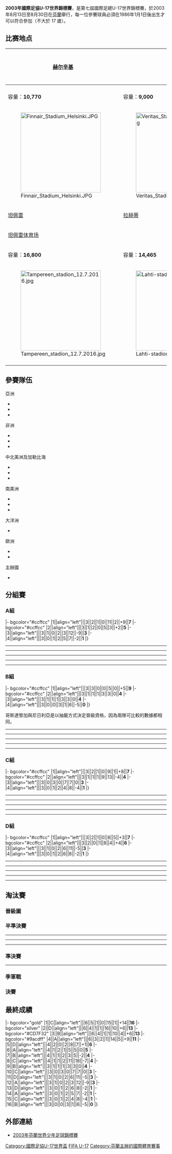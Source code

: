 {{primarysources|time=2015-10-26T11:12:38+00:00}}
{{Infobox 國際足球賽事賽季
| tourney_name          = 國際足協U-17世界錦標賽
| year                  = 2003年
| other_titles          = {{lang|fi|Jalkapallon alle 17-vuotiaiden maailmanmestaruuskilpailut 2003}}<br/>{{lang|sv|U17-världsmästerskapet i fotboll 2003}}
| image                 = 2003 FIFA U-17 World Championship.png
| size                  = 
| caption               = 
| edition               = 7
| country               = 芬蘭
| defending_champ_other = {{fbu|17|FRA}}
| defending_champ_other_result = FQ
| dates                 = 8月13日–8月30日
| num_teams             = 16 隊
| confederations        = 6
| venues                = 4
| cities                = 4
| champion_other        = {{fbu|17|BRA}}
| count                 = 3
| second_other          = {{fbu|17|ESP}}
| third_other           = {{fbu|17|ARG}}
| fourth_other          = {{fbu|17|COL}}
| matches               = 32
| goals                 = 117
| attendance            = 183616
| top_scorer            = {{flagicon|COL}} Carlos Daniel Hidalgo<br> {{flagicon|POR}} [[文奴爾·古杜路|文奴爾·古杜路]]<br> {{flagicon|ESP}} [[塞斯克·法比加斯|塞斯克·法比加斯]]<br> （各 5 球）
| player                = {{flagicon|ESP}} [[塞斯克·法比加斯|塞斯克·法比加斯]]
| goalkeeper            = 
| fair_play             = 
| prevseason            = [[2001年國際足協U-17世界錦標賽|2001]]
| nextseason            = [[2005年國際足協U-17世界錦標賽|2005]]
}}
'''2003年國際足協U-17世界錦標賽'''，是第七屆國際足總U-17世界錦標賽，於2003年8月13日至8月30日在[[芬蘭|芬蘭]]舉行，每一位參賽球員必須在1986年1月1日後出生才可以符合參加（不大於 17 歲）。

==比赛地点==
{| class="wikitable" style="text-align:center;"
|-
! width=275 | [[赫尔辛基|赫尔辛基]] !! rowspan=16 |
{{Location map+|Finland|width=350|float=center|caption|places={{location map~ |Finland |lat=60.173333 |long=24.948611 |label=[[赫尔辛基|赫尔辛基]] |position=right}}{{location map~ |Finland |lat=60.451667 |long=22.27 |label=[[图尔库|图尔库]] |position=left}}{{location map~ |Finland |lat=61.498056 |long=23.760833 |label=[[坦佩雷|坦佩雷]] |position=left}}{{location map~ |Finland |lat=60.983333 |long=25.655555 |label=[[拉赫蒂|拉赫蒂]] |position=left}}}}
! width=275 | [[图尔库|图尔库]]
|-
| {{le|芬兰航空体育场|Finnair Stadium}}  || {{le|韋里塔斯體育場|Veritas Stadion}}
|-
|容量：'''10,770''' || 容量：'''9,000'''
|-
|[[Image:Finnair_Stadium_Helsinki.JPG|250px]]|| [[Image:Veritas_Stadion_23.7.2015.jpg|250px]]
|-
! [[坦佩雷|坦佩雷]] !! [[拉赫蒂|拉赫蒂]]
|-
| [[坦佩雷体育场|坦佩雷体育场]] || {{le|拉赫蒂体育场|Lahti Stadium}}
|-
| 容量：'''16,800''' || 容量：'''14,465'''
|-
| [[File:Tampereen_stadion_12.7.2016.jpg|250px]] || [[File:Lahti-stadion.jpg|250px]]
|-
|}

== 參賽隊伍 ==
;亞洲
*{{fbu|17|KOR}}
*{{fbu|17|YEM}}
*{{fbu|17|CHN}}

;非洲
*{{fbu|17|CMR}}
*{{fbu|17|SLE}}
*{{fbu|17|NGA}}

;中北美洲及加勒比海
*{{fbu|17|USA}}
*{{fbu|17|CRC}}
*{{fbu|17|MEX}}

;南美洲
*{{fbu|17|ARG}}
*{{fbu|17|BRA}}
*{{fbu|17|COL}}

;大洋洲
*{{fbu|17|AUS}}

;歐洲
*{{fbu|17|POR}}
*{{fbu|17|ESP}}

;主辦國
*{{fbu|17|FIN}}

== 分組賽 ==
=== A組 ===
{{Fb cl3 header navbar}}
|- bgcolor="#ccffcc"
|1||align="left"|{{fbu|17|COL}}||3||2||1||0||11||2||+9||'''7'''
|- bgcolor="#ccffcc"
|2||align="left"|{{fbu|17|MEX}}||3||1||2||0||5||3||+2||'''5'''
|-
|3||align="left"|{{fbu|17|FIN}}||3||1||0||2||3||12||-9||'''3'''
|-
|4||align="left"|{{fbu|17|CHN}}||3||0||1||2||5||7||-2||'''1'''
|}

{{football box
|date = 2003年8月13日
|time = 17:30
|team1 = {{fbu-rt|17|FIN}}
|score = 2 – 1
|report = [http://www.fifa.com/tournaments/archive/u17worldcup/finland2003/matches/round=69460100/match=69460001/index.html 報告]
|team2 = {{fbu|17|CHN}}
|goals1 = [[Jarno_Parikka|Parikka]] {{goal|6}} <br /> [[Tomi_Petrescu|Petrescu]] {{goal|64}}
|goals2 = [[姜晨|姜晨]] {{goal|4}}
|stadium = [[赫尔辛基|赫尔辛基]]{{le|芬兰航空体育场|Finnair Stadium}} 
|attendance = 8,344
|referee = [[Heber_Lopes|Heber Lopes]]（{{nfa|BRA}}）
}}
----
{{football box
|date = 2003年8月13日
|time = 20:00
|team1 = {{fbu-rt|17|MEX}}
|score = 0 – 0
|report = [http://www.fifa.com/tournaments/archive/u17worldcup/finland2003/matches/round=69460100/match=69460002/index.html 報告]
|team2 = {{fbu|17|COL}}
|goals1 =
|goals2 =
|stadium = [[赫尔辛基|赫尔辛基]]{{le|芬兰航空体育场|Finnair Stadium}} 
|attendance = 3,500
|referee = [[Martin_Hansson|Martin Hansson]]（{{nfa|SWE}}）
}}
----
{{football box
|date = 2003年8月16日
|time = 15:00
|team1 = {{fbu-rt|17|CHN}}
|score = 1 – 2
|report = [http://www.fifa.com/tournaments/archive/u17worldcup/finland2003/matches/round=69460100/match=69460011/index.html 報告]
|team2 = {{fbu|17|COL}}
|goals1 = [[王永珀|王永珀]] {{goal|67}}
|goals2 = [[Freddy_Guarín|Guarín]] {{goal|73|pen.}} <br /> [[Sebastián_Hernández|Hernández]] {{goal|80}}
|stadium = [[赫尔辛基|赫尔辛基]]{{le|芬兰航空体育场|Finnair Stadium}} 
|attendance = 4,100
|referee = [[Richard_Piper|Richard Piper]]（{{nfa|TRI}}）
}}
----
{{football box
|date = 2003年8月16日
|time = 17:30
|team1 = {{fbu-rt|17|FIN}}
|score = 0 – 2
|report = [http://www.fifa.com/tournaments/archive/u17worldcup/finland2003/matches/round=69460100/match=69460012/index.html 報告]
|team2 = {{fbu|17|MEX}}
|goals1 =
|goals2 = [[Julio_Ceja_(footballer)|Ceja]] {{goal|39}} <br /> [[Óscar_Herrera|Herrera]] {{goal|51}}
|stadium = [[赫尔辛基|赫尔辛基]]{{le|芬兰航空体育场|Finnair Stadium}} 
|attendance = 10,176
|referee = [[Eric_Braamhaar|Eric Braamhaar]]（{{nfa|NED}}）
}}
----
{{football box
|date = 2003年8月19日
|time = 17:30
|team1 = {{fbu-rt|17|CHN}}
|score = 3 – 3
|report = [http://www.fifa.com/tournaments/archive/u17worldcup/finland2003/matches/round=69460100/match=69460019/index.html 報告]
|team2 = {{fbu|17|MEX}}
|goals1 = [[王永珀|王永珀]] {{goal|35}}<br /> [[姜晨|姜晨]] {{goal|61||81}}
|goals2 = [[Gerardo_Flores_Zúñiga|Flores]] {{goal|51}} <br /> [[Manuel_Mariaca|Mariaca]] {{goal|73}} <br /> [[Rafael_Murguía|Murguía]] {{goal|78}}
|stadium = [[赫尔辛基|赫尔辛基]]{{le|芬兰航空体育场|Finnair Stadium}} 
|attendance = 4,500
|referee = [[Jerome_Damon|Jerome Damon]]（{{nfa|RSA}}）
}}
----
{{football box
|date = 2003年8月19日
|time = 20:00
|team1 = {{fbu-rt|17|COL}}
|score = 9 – 1
|report = [http://www.fifa.com/tournaments/archive/u17worldcup/finland2003/matches/round=69460100/match=69460020/index.html 報告]
|team2 = {{fbu|17|FIN}}
|goals1 = [[Carlos_Daniel_Hidalgo|Hidalgo]] {{goal|16||32|pen.|50||61}}<br /> [[Adrián_Ramos|Ramos]] {{goal|36||68||71}} <br /> [[Freddy_Guarín|Guarín]] {{goal|63}} <br /> [[Juan_Gilberto_Núñez|Núñez]] {{goal|74}}
|goals2 = [[Tomi_Petrescu|Petrescu]] {{goal|41}}
|stadium = [[赫尔辛基|赫尔辛基]]{{le|芬兰航空体育场|Finnair Stadium}} 
|attendance = 10,200
|referee = [[Gabriel_Brazenas|Gabriel Brazenas]]（{{nfa|ARG}}）
}}

=== B組 ===
{{Fb cl3 header navbar}}
|- bgcolor="#ccffcc"
|1||align="left"|{{fbu|17|ARG}}||3||3||0||0||5||0||+5||'''9'''
|- bgcolor="#ccffcc"
|2||align="left"|{{fbu|17|CRC}}||3||1||1||1||3||3||0||'''4'''
|-
|3||align="left"|{{fbu|17|NGR}}||3||1||1||1||3||3||0||'''4'''
|-
|4||align="left"|{{fbu|17|AUS}}||3||0||0||3||1||6||-5||'''0'''
|}

哥斯達黎加與尼日利亞是以抽籤方式決定晉級資格，因為兩隊可比較的數據都相同。

{{football box
|date = 2003年8月13日
|time = 17:30
|team1 = {{fbu-rt|17|ARG}}
|score = 2 – 0
|report = [http://www.fifa.com/tournaments/archive/u17worldcup/finland2003/matches/round=69460100/match=69460003/index.html 報告]
|team2 = {{fbu|17|AUS}}
|goals1 = [[Ezequiel_Garay|Garay]] {{goal|6}} <br /> [[Ariel_Colzera|Colzera]] {{goal|69}}
|goals2 =
|stadium = [[图尔库|图尔库]]{{le|韋里塔斯體育場|Veritas Stadion}}
|attendance = 4,124
|referee = [[Eric_Braamhaar|Eric Braamhaar]]（{{nfa|NED}}）
}}
----
{{football box
|date = 2003年8月13日
|time = 20:00
|team1 = {{fbu-rt|17|CRC}}
|score = 1 – 1
|report = [http://www.fifa.com/tournaments/archive/u17worldcup/finland2003/matches/round=69460100/match=69460004/index.html 報告]
|team2 = {{fbu|17|NGR}}
|goals1 = [[Yosimar_Arias|Arias]] {{goal|83}}
|goals2 = [[Ezekiel_Bala|Bala]] {{goal|9}}
|stadium = [[图尔库|图尔库]]{{le|韋里塔斯體育場|Veritas Stadion}}
|attendance = 4,292
|referee = [[Leone_Rakaroi|Leone Rakaroi]]（{{nfa|FIJ}}）
}}
----
{{football box
|date = 2003年8月16日
|time = 15:00
|team1 = {{fbu-rt|17|AUS}}
|score = 1 – 2
|report = [http://www.fifa.com/tournaments/archive/u17worldcup/finland2003/matches/round=69460100/match=69460009/index.html 報告]
|team2 = {{fbu|17|NGR}}
|goals1 = [[Dez_Giraldi|Giraldi]] {{goal|2}}
|goals2 = [[John_Obi_Mikel|Mikel]] {{goal|73}} <br /> [[Ezekiel_Bala|Bala]] {{goal|84}}
|stadium = [[图尔库|图尔库]]{{le|韋里塔斯體育場|Veritas Stadion}}
|attendance = 5,502
|referee = [[Heber_Lopes|Heber Lopes]]（{{nfa|BRA}}）
}}
----
{{football box
|date = 2003年8月16日
|time = 17:30
|team1 = {{fbu-rt|17|ARG}}
|score = 2 – 0
|report = [http://www.fifa.com/tournaments/archive/u17worldcup/finland2003/matches/round=69460100/match=69460010/index.html 報告]
|team2 = {{fbu|17|CRC}}
|goals1 = [[Hernan_Peirone|Peirone]] {{goal|84||90}}
|goals2 =
|stadium = [[图尔库|图尔库]]{{le|韋里塔斯體育場|Veritas Stadion}}
|attendance =
|referee = [[Jerome_Damon|Jerome Damon]]（{{nfa|RSA}}）
}}
----
{{football box
|date = 2003年8月19日
|time = 17:30
|team1 = {{fbu-rt|17|NGR}}
|score = 0 – 1
|report = [http://www.fifa.com/tournaments/archive/u17worldcup/finland2003/matches/round=69460100/match=69460017/index.html 報告]
|team2 = {{fbu|17|ARG}}
|goals1 =
|goals2 = [[Alejandro_Faurlín|Faurlín]] {{goal|59}}
|stadium = [[图尔库|图尔库]]{{le|韋里塔斯體育場|Veritas Stadion}}
|attendance = 6,104
|referee = [[Martin_Hansson|Martin Hansson]]（{{nfa|SWE}}）
}}
----
{{football box
|date = 2003年8月19日
|time = 20:00
|team1 = {{fbu-rt|17|AUS}}
|score = 0 – 2
|report = [http://www.fifa.com/tournaments/archive/u17worldcup/finland2003/matches/round=69460100/match=69460018/index.html 報告]
|team2 = {{fbu|17|CRC}}
|goals1 =
|goals2 = [[Pablo_Rodríguez_(Costa_Rican_footballer)|Rodríguez]] {{goal|62|pen.}} <br /> [[Alonso_Salazar|Salazar]] {{goal|75}}
|stadium = [[图尔库|图尔库]]{{le|韋里塔斯體育場|Veritas Stadion}}
|attendance = 5,424
|referee = [[Khalil_Al_Ghamdi|Khalil Al-Ghamdi]]（{{nfa|KSA}}）
}}

=== C組 ===
{{Fb cl3 header navbar}}
|- bgcolor="#ccffcc"
|1||align="left"|{{fbu|17|BRA}}||3||2||1||0||9||1||+8||'''7'''
|- bgcolor="#ccffcc"
|2||align="left"|{{fbu|17|POR}}||3||1||1||1||9||13||-4||'''4'''
|-
|3||align="left"|{{fbu|17|CMR}}||3||0||3||0||7||7||0||'''3'''
|-
|4||align="left"|{{fbu|17|YEM}}||3||0||1||2||4||8||-4||'''1'''
|}

{{football box
|date = 2003年8月14日
|time = 17:30
|team1 = {{fbu-rt|17|YEM}}
|score = 3 – 4
|report = [http://www.fifa.com/tournaments/archive/u17worldcup/finland2003/matches/round=69460100/match=69460005/index.html 報告]
|team2 = {{fbu|17|POR}}
|goals1 = [[Yasser_Al-Baadani|Al-Badani]] {{goal|31}} <br /> [[Abdulelah_Sharyan|Sharyan]] {{goal|45+2}} <br /> [[Márcio_Daniel_Ribeiro_Sousa|Márcio Sousa]] {{goal|77|o.g.}}
|goals2 = [[Márcio_Daniel_Ribeiro_Sousa|Márcio Sousa]] {{goal|56}} <br /> [[Manuel_Curto|Curto]] {{goal|68}} <br /> [[Manuel_Fernandes_(footballer_born_1986)|M. Fernandes]] {{goal|80}} <br /> [[Abdullah_Al_Safi|Al-Safi]] {{goal|82|o.g.}}
|stadium = [[坦佩雷|坦佩雷]][[坦佩雷体育场|坦佩雷体育场]] 
|attendance = 6,400
|referee = [[Ravshan_Irmatov|Ravshan Irmatov]]（{{nfa|UZB}}）
}}
----
{{football box
|date = 2003年8月14日
|time = 20:00
|team1 = {{fbu-rt|17|CMR}}
|score = 1 – 1
|report = [http://www.fifa.com/tournaments/archive/u17worldcup/finland2003/matches/round=69460100/match=69460006/index.html 報告]
|team2 = {{fbu|17|BRA}}
|goals1 = [[Joseph_Mawaye|Joseph Mawaye]] {{goal|5}}
|goals2 = [[Adaílson_Pereira_Coelho|Abuda]] {{goal|38}}
|stadium = [[坦佩雷|坦佩雷]][[坦佩雷体育场|坦佩雷体育场]] 
|attendance = 8,250
|referee = [[Marco_Antonio_Rodríguez|Marco Rodriguez]]（{{nfa|MEX}}）
}}
----
{{football box
|date = 2003年8月17日
|time = 15:00
|team1 = {{fbu-rt|17|POR}}
|score = 0 – 5
|report = [http://www.fifa.com/tournaments/archive/u17worldcup/finland2003/matches/round=69460100/match=69460013/index.html 報告]
|team2 = {{fbu|17|BRA}}
|goals1 =
|goals2 = [[Leonardo_de_Matos_Cruz|Leo]] {{goal|20}} <br /> [[Adaílson_Pereira_Coelho|Abuda]] {{goal|52}} <br /> [[Ederson_Honorato_Campos|Ederson]] {{goal|68|pen.}} <br /> [[Evandro_Roncatto|Evandro]] {{goal|77}} <br /> [[Thyago_Corrêa|Thyago]] {{goal|86}}
|stadium = [[坦佩雷|坦佩雷]][[坦佩雷体育场|坦佩雷体育场]] 
|attendance = 10,190
|referee = [[Gabriel_Brazenas|Gabriel Brazenas]]（{{nfa|ARG}}）
}}
----
{{football box
|date = 2003年8月17日
|time = 17:30
|team1 = {{fbu-rt|17|YEM}}
|score = 1 – 1
|report = [http://www.fifa.com/tournaments/archive/u17worldcup/finland2003/matches/round=69460100/match=69460014/index.html 報告]
|team2 = {{fbu|17|CMR}}
|goals1 = [[Sami_Juaim|Juaim]] {{goal|90+2}}
|goals2 = [[Joseph_Mawaye|Mawaye]] {{goal|74}}
|stadium = [[坦佩雷|坦佩雷]][[坦佩雷体育场|坦佩雷体育场]] 
|attendance = 6,855
|referee = [[Eddy_Maillet|Eddy Maillet]]（{{nfa|SEY}}）
}}
----
{{football box
|date = 2003年8月20日
|time = 17:30
|team1 = {{fbu-rt|17|BRA}}
|score = 3 – 0
|report = [http://www.fifa.com/tournaments/archive/u17worldcup/finland2003/matches/round=69460100/match=69460021/index.html 報告]
|team2 = {{fbu|17|YEM}}
|goals1 = [[Evandro_Roncatto|Evandro]] {{goal|28||32}}<br /> [[Marcos_Arouca_da_Silva|Arouca]] {{goal|86}}
|goals2 =
|stadium = [[坦佩雷|坦佩雷]][[坦佩雷体育场|坦佩雷体育场]] 
|attendance = 5,896
|referee = [[Marco_Antonio_Rodríguez|Marco Rodríguez]]（{{nfa|MEX}}）
}}
----
{{football box
|date = 2003年8月20日
|time = 20:00
|team1 = {{fbu-rt|17|POR}}
|score = 5 – 5
|report = [http://www.fifa.com/tournaments/archive/u17worldcup/finland2003/matches/round=69460100/match=69460022/index.html 報告]
|team2 = {{fbu|17|CMR}}
|goals1 = [[Adelino_André_Vieira_Freitas|Vieirinha]] {{goal|21}} <br /> [[Manuel_Curto|Curto]] {{goal|36||43||44}} <br /> [[Bruno_Gama|Gama]] {{goal|52}}
|goals2 = [[Tiago_Costa|T. Costa]] {{goal|70|o.g.}} <br /> [[Serge_N'Gal|N'Gal]] {{goal|74||76}} <br /> [[Landry_N'Guémo|N'Guémo]] {{goal|88}} <br /> [[Stéphane_Mbia|Mbia]] {{goal|90+4}}
|stadium = [[坦佩雷|坦佩雷]][[坦佩雷体育场|坦佩雷体育场]] 
|attendance = 4,723
|referee = [[Eric_Braamhaar|Eric Braamhaar]]（{{nfa|NED}}）
}}

=== D組 ===
{{Fb cl3 header navbar}}
|- bgcolor="#ccffcc"
|1||align="left"|{{fbu|17|ESP}}||3||2||1||0||8||5||+3||'''7'''
|- bgcolor="#ccffcc"
|2||align="left"|{{fbu|17|USA}}||3||2||0||1||8||4||+4||'''6'''
|-
|3||align="left"|{{fbu|17|KOR}}||3||1||0||2||6||11||-5||'''3'''
|-
|4||align="left"|{{fbu|17|SLE}}||3||0||1||2||6||8||-2||'''1'''
|}

{{football box
|date = 2003年8月14日
|time = 17:30
|team1 = {{fbu-rt|17|KOR}}
|score = 1 – 6
|report = [http://www.fifa.com/tournaments/archive/u17worldcup/finland2003/matches/round=69460100/match=69460007/index.html 報告]
|team2 = {{fbu|17|USA}}
|goals1 = [[Dwight_Owens|Owens]] {{goal|11|o.g.}}
|goals2 = [[Freddy_Adu|Adu]] {{goal|16||89||90+2|pen.}}<br /> [[Dwight_Owens|Owens]] {{goal|26}} <br /> [[Jamie_Watson_(soccer)|Watson]] {{goal|54}} <br /> [[Steven_Curfman|Curfman]] {{goal|75}}
|stadium = [[拉赫蒂|拉赫蒂]]{{le|拉赫蒂体育场|Lahti Stadium}} 
|attendance = 3,240
|referee = [[Eddy_Maillet|Eddy Maillet]]（{{nfa|SEY}}）
}}
----
{{football box
|date = 2003年8月14日
|time = 20:00
|team1 = {{fbu-rt|17|ESP}}
|score = 3 – 3
|report = [http://www.fifa.com/tournaments/archive/u17worldcup/finland2003/matches/round=69460100/match=69460008/index.html 報告]
|team2 = {{fbu|17|SLE}}
|goals1 = [[David_Rodríguez_Sánchez|David]] {{goal|8}} <br /> [[Sisinio_González_Martínez|Sisi]] {{goal|15}} <br /> [[Xisco_Nadal|Xisco]] {{goal|90+6}}
|goals2 = [[Samuel_Barlay|Barlay]] {{goal|34||73}}<br /> [[Manuel_Ruz_Baños|Ruz]] {{goal|36|o.g.}}
|stadium = [[拉赫蒂|拉赫蒂]]{{le|拉赫蒂体育场|Lahti Stadium}} 
|attendance = 3,150
|referee = [[Khalil_Al_Ghamdi|Khalil Al-Ghamdi]]（{{nfa|KSA}}）
}}
----
{{football box
|date = 2003年8月17日
|time = 15:00
|team1 = {{fbu-rt|17|USA}}
|score = 2 – 1
|report = [http://www.fifa.com/tournaments/archive/u17worldcup/finland2003/matches/round=69460100/match=69460015/index.html 報告]
|team2 = {{fbu|17|SLE}}
|goals1 = [[Guillermo_Gonzalez_(soccer)|González]] {{goal|45|pen.}} <br /> [[Freddy_Adu|Adu]] {{goal|89}}
|goals2 = [[Alimamy_Sesay|Sesay]] {{goal|32}}
|stadium = [[拉赫蒂|拉赫蒂]]{{le|拉赫蒂体育场|Lahti Stadium}} 
|attendance = 4,950
|referee = [[Ravshan_Irmatov|Ravshan Irmatov]]（{{nfa|UZB}}）
}}
----
{{football box
|date = 2003年8月17日
|time = 17:30
|team1 = {{fbu-rt|17|KOR}}
|score = 2 – 3
|report = [http://www.fifa.com/tournaments/archive/u17worldcup/finland2003/matches/round=69460100/match=69460016/index.html 報告]
|team2 = {{fbu|17|ESP}}
|goals1 = [[Yang_Dong-Hyun|Yang Dong-Hyun]] {{goal|45}} <br /> [[Sergio_Sánchez_Ortega|Sánchez]] {{goal|59|o.g.}}
|goals2 = [[David_Silva|Silva]] {{goal|65||73||76}}
|stadium = [[拉赫蒂|拉赫蒂]]{{le|拉赫蒂体育场|Lahti Stadium}} 
|attendance = 3,470
|referee = [[Marco_Antonio_Rodríguez|Marco Rodríguez]]（{{nfa|MEX}}）
}}
----
{{football box
|date = 2003年8月20日
|time = 17:30
|team1 = {{fbu-rt|17|SLE}}
|score = 2 – 3
|report = [http://www.fifa.com/tournaments/archive/u17worldcup/finland2003/matches/round=69460100/match=69460023/index.html 報告]
|team2 = {{fbu|17|KOR}}
|goals1 = [[Obi_Metzger|Metzger]] {{goal|36||51}}
|goals2 = [[Han_Dong-Won|Han Dong-Won]] {{goal|28}} <br /> [[Yang_Dong-Hyun|Yang Dong-Hyun]] {{goal|74}} <br /> [[Lee_Yong-Rae|Lee Yong-Rae]] {{goal|78}}
|stadium = [[拉赫蒂|拉赫蒂]]{{le|拉赫蒂体育场|Lahti Stadium}} 
|attendance = 2,475
|referee = [[Leone_Rakaroi|Leone Rakaroi]]（{{nfa|FIJ}}）
}}
----
{{football box
|date = 2003年8月20日
|time = 20:00
|team1 = {{fbu-rt|17|USA}}
|score = 0 – 2
|report = [http://www.fifa.com/tournaments/archive/u17worldcup/finland2003/matches/round=69460100/match=69460024/index.html 報告]
|team2 = {{fbu|17|ESP}}
|goals1 =
|goals2 = [[José_Manuel_Jurado|Jurado]] {{goal|11}} <br /> [[Cesc_Fàbregas|Fàbregas]] {{goal|70}}
|stadium = [[拉赫蒂|拉赫蒂]]{{le|拉赫蒂体育场|Lahti Stadium}} 
|attendance = 3,825
|referee = [[Heber_Lopes|Heber Lopes]]（{{nfa|BRA}}）
}}

== 淘汰賽 ==
=== 晉級圖 ===
{{Round8-with third
<!--Date-Place|Team 1|Score 1|Team 2|Score 2-->
<!--半準決賽-->
|8月23日|{{fbu|17|COL}}|2|{{fbu|17|CRC}}|0
|8月24日|{{fbu|17|BRA}}|3|{{fbu|17|USA}}|0
|8月23日|{{fbu|17|ARG}}|2|{{fbu|17|MEX}}|0
|8月24日|{{fbu|17|ESP}}|5|{{fbu|17|POR}}|2
<!--準決賽-->
|8月27日|{{fbu|17|COL}}|0|{{fbu|17|BRA}}|2
|8月27日|{{fbu|17|ARG}}|2|{{fbu|17|ESP}}{{aet}}|3
<!--決賽-->
|8月30日|{{fbu|17|BRA}}|1|{{fbu|17|ESP}}|0
<!--季軍戰-->
|8月30日|{{fbu|17|COL}}|1 (4)|{{fbu|17|ARG}}{{pso}}|1 (5)
}}

=== 半準決賽 ===
{{football box
|date = 2003年8月23日
|time = 14:00
|team1 = {{fbu-rt|17|COL}}
|score = 2 – 0
|report = [http://www.fifa.com/tournaments/archive/u17worldcup/finland2003/matches/round=69460300/match=69460025/index.html 報告]
|team2 = {{fbu|17|CRC}}
|goals1 = [[Harrison_Otalvaro|Otalvaro]] {{goal|25||43}}
|goals2 =
|stadium = [[赫尔辛基|赫尔辛基]]{{le|芬兰航空体育场|Finnair Stadium}} 
|attendance = 2,340
|referee = [[Eddy_Maillet|Eddy Maillet]]（{{nfa|SEY}}）
}}
----
{{football box
|date = 2003年8月23日
|time = 18:00
|team1 = {{fbu-rt|17|ARG}}
|score = 2 – 0
|report = [http://www.fifa.com/tournaments/archive/u17worldcup/finland2003/matches/round=69460300/match=69460026/index.html 報告]
|team2 = {{fbu|17|MEX}}
|goals1 = [[Neri_Cardozo|Cardozo]] {{goal|34}} <br /> [[Hernán_Peirone|Peirone]] {{goal|45}}
|goals2 =
|stadium = [[拉赫蒂|拉赫蒂]]{{le|拉赫蒂体育场|Lahti Stadium}} 
|attendance = 5,030
|referee = [[Eric_Braamhaar|Eric Braamhaar]]（{{nfa|NED}}）
}}
----
{{football box
|date = 2003年8月24日
|time = 14:00
|team1 = {{fbu-rt|17|BRA}}
|score = 3 – 0
|report = [http://www.fifa.com/tournaments/archive/u17worldcup/finland2003/matches/round=69460300/match=69460027/index.html 報告]
|team2 = {{fbu|17|USA}}
|goals1 = [[Leonardo_José_Aparecido_Moura|Leonardo]] {{goal|18}} <br /> [[Ederson_Honorato_Campos|Ederson]] {{goal|61}} <br /> [[Evandro_Roncatto|Evandro]] {{goal|64}}
|goals2 =
|stadium = [[图尔库|图尔库]]{{le|韋里塔斯體育場|Veritas Stadion}}
|attendance = 6,150
|referee = [[Martin_Hansson|Martin Hansson]]（{{nfa|SWE}}）
}}
----
{{football box
|date = 2003年8月24日
|time = 18:00
|team1 = {{fbu-rt|17|ESP}}
|score = 5 – 2
|report = [http://www.fifa.com/tournaments/archive/u17worldcup/finland2003/matches/round=69460300/match=69460028/index.html 報告]
|team2 = {{fbu|17|POR}}
|goals1 = [[Sergio_Sánchez_Ortega|Sánchez]] {{goal|28}} <br /> [[Cesc_Fàbregas|Fàbregas]] {{goal|42||78}} <br /> [[Xisco_Nadal|Xisco]] {{goal|50}} <br /> [[José_Manuel_Jurado|Jurado]] {{goal|90+4|pen.}}
|goals2 = [[Manuel_Curto|Curto]] {{goal|3}} <br /> [[Adelino_André_Vieira_Freitas|Vieirinha]] {{goal|87}}
|stadium = [[坦佩雷|坦佩雷]][[坦佩雷体育场|坦佩雷体育场]] 
|attendance = 5,387
|referee = [[Gabriel_Brazenas|Gabriel Brazenas]]（{{nfa|ARG}}）
}}

=== 準決賽 ===
{{football box
|date = 2003年8月27日
|time = 17:00
|team1 = {{fbu-rt|17|COL}}
|score = 0 – 2
|report = [http://www.fifa.com/tournaments/archive/u17worldcup/finland2003/matches/round=69460300/match=69460029/index.html 報告]
|team2 = {{fbu|17|BRA}}
|goals1 =
|goals2 = [[Adaílson_Pereira_Coelho|Abuda]] {{goal|16||72}}
|stadium = [[坦佩雷|坦佩雷]][[坦佩雷体育场|坦佩雷体育场]] 
|attendance = 7,675
|referee = [[Marco_Antonio_Rodríguez|Marco Rodríguez]]（{{nfa|MEX}}）
}}
----
{{football box
|date = 2003年8月27日
|time = 20:00
|team1 = {{fbu-rt|17|ARG}}
|score = 2 – 3
|aet = yes
|report = [http://www.fifa.com/tournaments/archive/u17worldcup/finland2003/matches/round=69460300/match=69460030/index.html 報告]
|team2 = {{fbu|17|ESP}}
|goals1 = [[Lucas_Biglia|Biglia]] {{goal|11}} <br /> [[Ezequiel_Garay|Garay]] {{goal|31}}
|goals2 = [[Cesc_Fàbregas|Fàbregas]] {{goal|48||119}}<br /> [[José_Manuel_Jurado|Jurado]] {{goal|53}}
|stadium = [[赫尔辛基|赫尔辛基]]{{le|芬兰航空体育场|Finnair Stadium}} 
|attendance = 5,030
|referee = [[Martin_Hansson|Martin Hansson]]（{{nfa|SWE}}）
}}

=== 季軍戰 ===
{{football box
|date = 2003年8月30日
|time = 13:00
|team1 = {{fbu-rt|17|COL}}
|score = 1 – 1
|aet = yes
|report = [http://www.fifa.com/tournaments/archive/u17worldcup/finland2003/matches/round=69460500/match=69460031/index.html 報告]
|team2 = {{fbu|17|ARG}}
|goals1 = [[Carlos_Daniel_Hidalgo|Hidalgo]] {{goal|53|pen.}}
|goals2 = [[Diego_Lagos|Lagos]] {{goal|4}}
|stadium = [[赫尔辛基|赫尔辛基]]{{le|芬兰航空体育场|Finnair Stadium}} 
|attendance = 6,400
|referee = [[Eddy_Maillet|Eddy Maillet]]（{{nfa|SEY}}）
|penalties1 = [[Carlos_Daniel_Hidalgo|Hidalgo]] {{pengoal}} <br /> [[Harrison_Otalvaro|Otalvaro]] {{pengoal}} <br /> [[Freddy_Guarín|Guarín]] {{pengoal}} <br /> [[Juan_Gilberto_Núñez|Núñez]] {{penmiss}} <br /> [[Edwin_Movil|Movil]] {{pengoal}} <br /> [[Víctor_Vargas|Vargas]] {{penmiss}}
|penaltyscore = 4 – 5
|penalties2 = {{pengoal}} [[Ezequiel_Garay|Garay]] <br /> {{pengoal}} [[Lautaro_Formica|Formica]] <br /> {{penmiss}} [[Alejandro_Faurlín|Faurlín]] <br /> {{pengoal}} [[Ariel_Colzera|Colzera]] <br /> {{pengoal}} [[Leandro_Díaz_(football_player)|Díaz]] <br /> {{pengoal}} [[Mariano_Hassell|Hassell]]  
}}

=== 決賽 ===
{{football box
|date = 2003年8月30日
|time = 16:00
|team1 = {{fbu-rt|17|BRA}}
|score = 1 – 0
|report = [http://www.fifa.com/tournaments/archive/u17worldcup/finland2003/matches/round=69460600/match=69460032/index.html 報告]
|team2 = {{fbu|17|ESP}}
|goals1 = [[Leonardo_José_Aparecido_Moura|Leonardo]] {{goal|7}}
|goals2 =
|stadium = [[赫尔辛基|赫尔辛基]]{{le|芬兰航空体育场|Finnair Stadium}} 
|attendance = 10,452
|referee = [[Eric_Braamhaar|Eric Braamhaar]]（{{nfa|NED}}）
}}

== 最終成績 ==
{{Fb cl3 header navbar|show_groups=yes}}
|- bgcolor="gold"
|1||C||align="left"|'''{{fbu|17|BRA}}'''||6||5||1||0||15||1||+14||'''16'''
|- bgcolor="silver"
|2||D||align="left"|{{fbu|17|ESP}}||6||4||1||1||16||10||+6||'''13'''
|- bgcolor="#CD7F32"
|3||B||align="left"|{{fbu|17|ARG}}||6||4||1||1||10||4||+6||'''13'''
|- bgcolor="#9acdff"
|4||A||align="left"|{{fbu|17|COL}}||6||3||2||1||14||5||+9||'''11'''
{{Fb cl3 break|'''半準決賽被淘汰出局'''}}
|-
|5||D||align="left"|{{fbu|17|USA}}||4||2||0||2||8||7||+1||'''6'''
|-
|6||A||align="left"|{{fbu|17|MEX}}||4||1||2||1||5||5||0||'''5'''
|-
|7||B||align="left"|{{fbu|17|CRC}}||4||1||1||2||3||5||-2||'''4'''
|-
|8||C||align="left"|{{fbu|17|POR}}||4||1||1||2||11||18||-7||'''4'''
{{Fb cl3 break|'''分組賽被淘汰出局'''}}
|-
|9||B||align="left"|{{fbu|17|NGA}}||3||1||1||1||3||3||0||'''4'''
|-
|10||C||align="left"|{{fbu|17|CMR}}||3||0||3||0||7||7||0||'''3'''
|-
|11||D||align="left"|{{fbu|17|KOR}}||3||1||0||2||6||11||-5||'''3'''
|-
|12||A||align="left"|{{fbu|17|FIN}}||3||1||0||2||3||12||-9||'''3'''
|-
|13||D||align="left"|{{fbu|17|SLE}}||3||0||1||2||6||8||-2||'''1'''
|-
|14||A||align="left"|{{fbu|17|CHN}}||3||0||1||2||5||7||-2||'''1'''
|-
|15||C||align="left"|{{fbu|17|YEM}}||3||0||1||2||4||8||-4||'''1'''
|-
|16||B||align="left"|{{fbu|17|AUS}}||3||0||0||3||1||6||-5||'''0'''
|}

== 外部連結 ==
*[http://www.fifa.com/tournaments/archive/u17worldcup/finland2003/index.html 2003年芬蘭世界少年足球錦標賽]{{Wayback|url=http://www.fifa.com/tournaments/archive/u17worldcup/finland2003/index.html |date=20150924194143 }}

{{國際足協U-17世界盃}}

[[Category:國際足協U-17世界盃|Category:國際足協U-17世界盃]]
[[Category:2003年足球|FIFA U-17]]
[[Category:芬蘭主辦的國際體育賽事|Category:芬蘭主辦的國際體育賽事]]